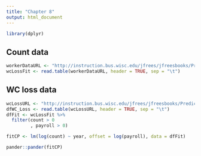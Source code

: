 ```yaml
---
title: "Chapter 8"
output: html_document
---
```


```r
library(dplyr)
```

## Count data

```r
workerDataURL <- "http://instruction.bus.wisc.edu/jfrees/jfreesbooks/PredictiveModelingVol1/files/chapter-8/CountsWorkers.txt"
wcLossFit <- read.table(workerDataURL, header = TRUE, sep = "\t")
```

## WC loss data

```r
wcLossURL <- "http://instruction.bus.wisc.edu/jfrees/jfreesbooks/PredictiveModelingVol1/files/chapter-8/LossWorkers.txt"
dfWC_Loss <- read.table(wcLossURL, header = TRUE, sep = "\t")
dfFit <- wcLossFit %>% 
  filter(count > 0
         , payroll > 0)

fitCP <- lm(log(count) ~ year, offset = log(payroll), data = dfFit)
```

```r
pander::pander(fitCP)
```

